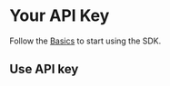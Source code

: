 
# Your API Key

<APIKey/>

Follow the [Basics](/playgrounds/overview) to start using the SDK.



## Use API key

<CodeGroupAutoload path="api_key/api_key" isRunnable={false}/>

